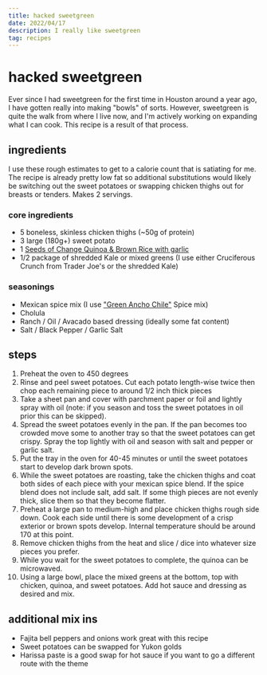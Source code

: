 ```yaml
---
title: hacked sweetgreen
date: 2022/04/17
description: I really like sweetgreen
tag: recipes
---
```


# hacked sweetgreen
Ever since I had sweetgreen for the first time in Houston around a year ago, I have gotten really into making "bowls" of sorts. However, sweetgreen is quite the walk from where I live now, and I'm actively working on expanding what I can cook. This recipe is a result of that process. 

## ingredients
I use these rough estimates to get to a calorie count that is satiating for me. The recipe is already pretty low fat so additional substitutions would likely be switching out the sweet potatoes or swapping chicken thighs out for breasts or tenders. Makes 2 servings. 

### core ingredients
- 5 boneless, skinless chicken thighs (~50g of protein)
- 3 large (180g+) sweet potato
- 1 [Seeds of Change Quinoa & Brown Rice with garlic](https://www.amazon.com/Seeds-Change-Quinoa-Brown-garlic/dp/B00GRT9PZY)
- 1/2 package of shredded Kale or mixed greens (I use either Cruciferous Crunch from Trader Joe's or the shredded Kale)

### seasonings
- Mexican spice mix (I use ["Green Ancho Chile"](https://centralmarket.com/product/central-market-green-ancho-chili-seasoning-3-7-oz/) Spice mix)
- Cholula 
- Ranch / Oil / Avacado based dressing (ideally some fat content)
- Salt / Black Pepper / Garlic Salt

## steps
1. Preheat the oven to 450 degrees
2. Rinse and peel sweet potatoes. Cut each potato length-wise twice then chop each remaining piece to around 1/2 inch thick pieces
3. Take a sheet pan and cover with parchment paper or foil and lightly spray with oil (note: if you season and toss the sweet potatoes in oil prior this can be skipped). 
4. Spread the sweet potatoes evenly in the pan. If the pan becomes too crowded move some to another tray so that the sweet potatoes can get crispy. Spray the top lightly with oil and season with salt and pepper or garlic salt.
5. Put the tray in the oven for 40-45 minutes or until the sweet potatoes start to develop dark brown spots.
6. While the sweet potatoes are roasting, take the chicken thighs and coat both sides of each piece with your mexican spice blend. If the spice blend does not include salt, add salt. If some thigh pieces are not evenly thick, slice them so that they become flatter. 
7. Preheat a large pan to medium-high and place chicken thighs rough side down. Cook each side until there is some development of a crisp exterior or brown spots develop. Internal temperature should be around 170 at this point. 
8. Remove chicken thighs from the heat and slice / dice into whatever size pieces you prefer. 
9. While you wait for the sweet potatoes to complete, the quinoa can be microwaved. 
10. Using a large bowl, place the mixed greens at the bottom, top with chicken, quinoa, and sweet potatoes. Add hot sauce and dressing as desired and mix. 

## additional mix ins
- Fajita bell peppers and onions work great with this recipe
- Sweet potatoes can be swapped for Yukon golds
- Harissa paste is a good swap for hot sauce if you want to go a different route with the theme
